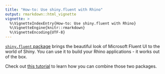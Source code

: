 ```yaml
---
title: "How-to: Use shiny.fluent with Rhino"
output: rmarkdown::html_vignette
vignette: >
  %\VignetteIndexEntry{How-to: Use shiny.fluent with Rhino}
  %\VignetteEngine{knitr::rmarkdown}
  %\VignetteEncoding{UTF-8}
---
```


[`shiny.fluent` package](https://appsilon.github.io/shiny.fluent/)
brings the beautiful look of Microsoft Fluent UI to the world of Shiny.
You can use it to build your Rhino applications - it works out of the box.

Check out [this tutorial](https://appsilon.github.io/shiny.fluent/articles/st-shiny-fluent-and-rhino.html)
to learn how you can combine those two packages.
